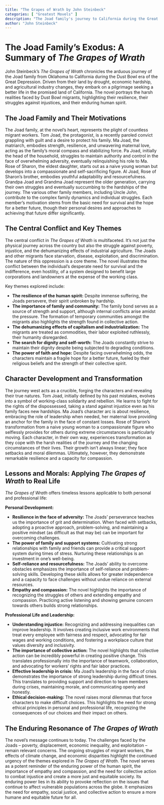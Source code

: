 ```yaml
---
title: "The Grapes of Wrath by John Steinbeck"
categories: [ "Greatest Movels" ]
description: "The Joad family's journey to California during the Great Depression."
author: "John Steinbeck"
---
```

# The Joad Family's Exodus: A Summary of *The Grapes of Wrath*

John Steinbeck's *The Grapes of Wrath* chronicles the arduous journey of the Joad family from Oklahoma to California during the Dust Bowl era of the Great Depression. Driven from their land by drought, economic hardship, and agricultural industry changes, they embark on a pilgrimage seeking a better life in the promised land of California.  The novel portrays the harsh realities faced by Dust Bowl migrants, highlighting their resilience, their struggles against injustices, and their enduring human spirit.

## The Joad Family and Their Motivations

The Joad family, at the novel's heart, represents the plight of countless migrant workers. Tom Joad, the protagonist, is a recently paroled convict grappling with guilt and a desire to protect his family. Ma Joad, the matriarch, embodies strength, resilience, and unwavering maternal love, acting as the family's moral compass and stabilizing force. Pa Joad, initially the head of the household, struggles to maintain authority and control in the face of overwhelming adversity, eventually relinquishing his role to Ma. Rose of Sharon, the eldest daughter, starts out as a naive young woman but develops into a compassionate and self-sacrificing figure. Al Joad, Rose of Sharon's brother, embodies youthful adaptability and resourcefulness. Grandpa Joad and Grandma Joad represent the older generation, carrying their own struggles and eventually succumbing to the hardships of the journey. The various other family members, including Uncle John, contribute to the complex family dynamics and individual struggles. Each member's motivation stems from the basic need for survival and the hope for a better future, though their personal desires and approaches to achieving that future differ significantly.


## The Central Conflict and Key Themes

The central conflict in *The Grapes of Wrath* is multifaceted. It's not just the physical journey across the country but also the struggle against poverty, injustice, and the dehumanizing effects of industrial agriculture. The Joads and other migrants face starvation, disease, exploitation, and discrimination. The nature of this oppression is a core theme. The novel illustrates the conflict between the individual's desperate need for survival and the indifference, even hostility, of a system designed to benefit large corporations and landowners at the expense of the working class.

Key themes explored include:

* **The resilience of the human spirit:** Despite immense suffering, the Joads persevere, their spirit unbroken by hardship.  
* **The importance of family and community:** The family bond serves as a source of strength and support, although internal conflicts arise amidst the pressure.  The formation of temporary communities amongst the migrants also highlights the strength found in collective action.
* **The dehumanizing effects of capitalism and industrialization:** The migrants are treated as commodities, their labor exploited ruthlessly, their humanity disregarded.
* **The search for dignity and self-worth:** The Joads constantly strive to maintain their dignity despite being subjected to degrading conditions.
* **The power of faith and hope:**  Despite facing overwhelming odds, the characters maintain a fragile hope for a better future, fueled by their religious beliefs and the strength of their collective spirit.

## Character Development and Transformation

The journey west acts as a crucible, forging the characters and revealing their true natures. Tom Joad, initially defined by his past mistakes, evolves into a symbol of working-class solidarity and rebellion. He learns to fight for the rights of the dispossessed, taking a stand against injustice even as his family faces new hardships. Ma Joad's character arc is about resilience, embracing the role of leadership when needed, her maternal love providing an anchor for the family in the face of constant losses. Rose of Sharon's transformation from a naive young woman to a compassionate figure who selflessly provides for others during extreme circumstances is particularly moving. Each character, in their own way, experiences transformation as they cope with the harsh realities of the journey and the changing circumstances of their lives. Their growth isn't always linear; they face setbacks and moral dilemmas. Ultimately, however, they demonstrate remarkable resilience and a capacity for compassion.


## Lessons and Morals: Applying *The Grapes of Wrath* to Real Life

*The Grapes of Wrath* offers timeless lessons applicable to both personal and professional life:

**Personal Development:**

* **Resilience in the face of adversity:** The Joads' perseverance teaches us the importance of grit and determination. When faced with setbacks, adopting a proactive approach, problem-solving, and maintaining a positive mindset (as difficult as that may be) can be important for overcoming challenges.
* **The power of family and support systems:**  Cultivating strong relationships with family and friends can provide a critical support system during times of stress.  Nurturing these relationships is an investment in one's well-being.
* **Self-reliance and resourcefulness:** The Joads' ability to overcome obstacles emphasizes the importance of self-reliance and problem-solving skills. Developing these skills allows for greater independence and a capacity to face challenges without undue reliance on external resources.
* **Empathy and compassion:** The novel highlights the importance of recognizing the struggles of others and extending empathy and compassion.  Practicing active listening and showing genuine concern towards others builds strong relationships.

**Professional Life and Leadership:**

* **Understanding injustice:** Recognizing and addressing inequalities can improve leadership. It involves creating inclusive work environments that treat every employee with fairness and respect, advocating for fair wages and working conditions, and fostering a workplace culture that values diversity and inclusivity.
* **The importance of collective action:** The novel highlights that collective action can be incredibly powerful in creating positive change.   This translates professionally into the importance of teamwork, collaboration, and advocating for workers' rights and fair labor practices.
* **Effective leadership in crisis:** Ma Joad's leadership in the face of crisis demonstrates the importance of strong leadership during difficult times.  This translates to providing support and direction to team members during crises, maintaining morale, and communicating openly and honestly.
* **Ethical decision-making:** The novel raises moral dilemmas that force characters to make difficult choices. This highlights the need for strong ethical principles in personal and professional life, recognizing the consequences of our choices and their impact on others.


## The Enduring Resonance of *The Grapes of Wrath*

The novel's message continues to today. The challenges faced by the Joads – poverty, displacement, economic inequality, and exploitation – remain relevant concerns. The ongoing struggles of migrant workers, the effects of climate change, and economic disparities highlight the continued urgency of the themes explored in *The Grapes of Wrath*. The novel serves as a potent reminder of the enduring power of the human spirit, the importance of empathy and compassion, and the need for collective action to combat injustice and create a more just and equitable society. Its enduring power lies in its ability to provoke reflection on the issues that continue to affect vulnerable populations across the globe. It emphasizes the need for empathy, social justice, and collective action to ensure a more humane and equitable future for all.

